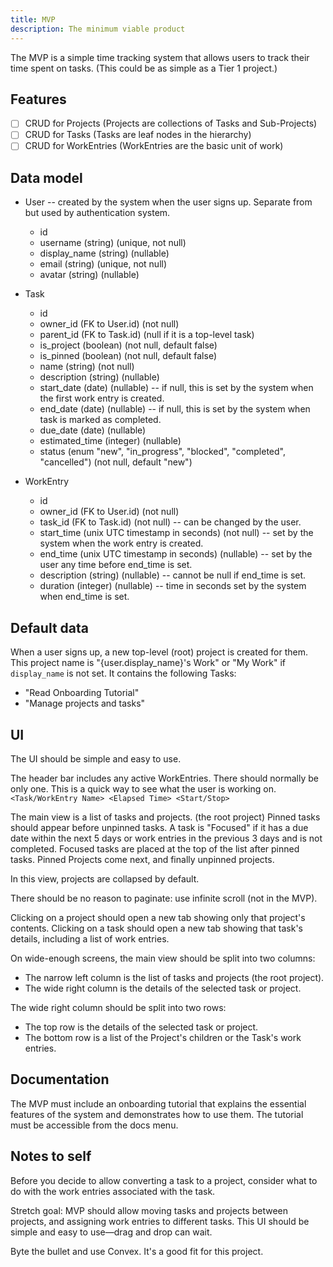 ```yaml
---
title: MVP
description: The minimum viable product
---
```



The MVP is a simple time tracking system that allows users to track their time spent on tasks.
(This could be as simple as a Tier 1 project.)

## Features

- [ ] CRUD for Projects (Projects are collections of Tasks and Sub-Projects)
- [ ] CRUD for Tasks (Tasks are leaf nodes in the hierarchy)
- [ ] CRUD for WorkEntries (WorkEntries are the basic unit of work)

## Data model

* User -- created by the system when the user signs up. Separate from but used by authentication system.
    * id
    * username (string) (unique, not null)
    * display_name (string) (nullable)
    * email (string) (unique, not null)
    * avatar (string) (nullable)

* Task
    * id
    * owner_id (FK to User.id) (not null)
    * parent_id (FK to Task.id) (null if it is a top-level task)
    * is_project (boolean) (not null, default false)
    * is_pinned (boolean) (not null, default false)
    * name (string) (not null)
    * description (string) (nullable)
    * start_date (date) (nullable) -- if null, this is set by the system when the first work entry is created.
    * end_date (date) (nullable) -- if null, this is set by the system when task is marked as completed.
    * due_date (date) (nullable) 
    * estimated_time (integer) (nullable) 
    * status (enum "new", "in_progress", "blocked", "completed", "cancelled") (not null, default "new")

* WorkEntry
    * id
    * owner_id (FK to User.id) (not null)
    * task_id (FK to Task.id) (not null) -- can be changed by the user.
    * start_time (unix UTC timestamp in seconds) (not null) -- set by the system when the work entry is created.
    * end_time (unix UTC timestamp in seconds) (nullable) -- set by the user any time before end_time is set.
    * description (string) (nullable) -- cannot be null if end_time is set.
    * duration (integer) (nullable) -- time in seconds set by the system when end_time is set.

## Default data

When a user signs up, a new top-level (root) project is created for them.
This project name is "\{user.display_name\}'s Work" or "My Work" if `display_name` is not set.
It contains the following Tasks:

- "Read Onboarding Tutorial"
- "Manage projects and tasks"

## UI

The UI should be simple and easy to use.

The header bar includes any active WorkEntries. There should normally be only one. This is a quick way to see what the user is working on. `<Task/WorkEntry Name> <Elapsed Time> <Start/Stop>`

The main view is a list of tasks and projects. (the root project)
Pinned tasks should appear before unpinned tasks.
A task is "Focused" if it has a due date within the next 5 days or work entries in the previous 3 days and is not completed. Focused tasks are placed at the top of the list after pinned tasks.
Pinned Projects come next, and finally unpinned projects.

In this view, projects are collapsed by default.

There should be no reason to paginate: use infinite scroll (not in the MVP). 

Clicking on a project should open a new tab showing only that project's contents.
Clicking on a task should open a new tab showing that task's details, including a list of work entries.

On wide-enough screens, the main view should be split into two columns:
- The narrow left column is the list of tasks and projects (the root project).
- The wide right column is the details of the selected task or project.

The wide right column should be split into two rows:
- The top row is the details of the selected task or project.
- The bottom row is a list of the Project's children or the Task's work entries.

## Documentation
The MVP must include an onboarding tutorial that explains the essential features of the system and demonstrates how to use them. The tutorial must be accessible from the docs menu.


## Notes to self

Before you decide to allow converting a task to a project, consider what to do with the work entries associated with the task.

Stretch goal: MVP should allow moving tasks and projects between projects, and assigning work entries to different tasks. This UI should be simple and easy to use—drag and drop can wait.

Byte the bullet and use Convex. It's a good fit for this project.